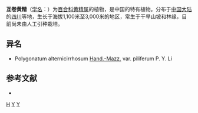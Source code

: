 {{Speciesbox
| genus = Polygonatum
| species = alternicirrhosum
| authority = [[海因里希·冯亨德尔-马志尼|Hand.-Mazz.]]
}}

'''互卷黄精'''（[[学名|学名]]：{{lang|la|''Polygonatum alternicirrhosum''}}）为[[百合科|百合科]][[黄精属|黄精属]]的植物，是中国的特有植物。分布于[[中国大陆|中国大陆]]的[[四川|四川]]等地，生长于海拔1,100米至3,000米的地区，常生于干旱山坡和林缘，目前尚未由人工引种栽培。

== 异名 ==
* Polygonatum alternicirrhosum [[海因里希·冯亨德尔-马志尼|Hand.-Mazz.]] var. piliferum P. Y. Li

== 参考文献 ==
<div class="references-small">
* {{cite web| url =http://www.bioinfo.cn/db05/KmzwSpecies.php?action=view&id=5599| title =互卷黄精| work =《中国高等植物数据库全库》| publisher =中国科学院微生物研究所| author =昆明植物研究所| accessdate =2009-02-24| deadurl =yes| archiveurl =https://web.archive.org/web/20160305043150/http://www.bioinfo.cn/db05/KmzwSpecies.php?action=view&id=5599| archivedate =2016-03-05}}
</div>
{{Taxonbar|from=Q10881418}}

[[Category:黄精属|H]]
[[Category:中国特有植物|Y]]
[[Category:四川植物|Y]]